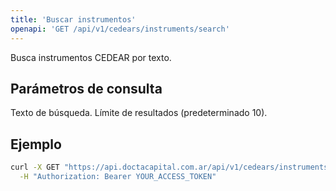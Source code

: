 ```yaml
---
title: 'Buscar instrumentos'
openapi: 'GET /api/v1/cedears/instruments/search'
---
```


<Note>
  Busca instrumentos CEDEAR por texto.
</Note>

## Parámetros de consulta

<ParamField query="query" type="string" required>
  Texto de búsqueda.
</ParamField>

<ParamField query="limit" type="integer">
  Límite de resultados (predeterminado 10).
</ParamField>

## Ejemplo

```bash
curl -X GET "https://api.doctacapital.com.ar/api/v1/cedears/instruments/search/?query=AAPL&limit=10" \
  -H "Authorization: Bearer YOUR_ACCESS_TOKEN"
```


